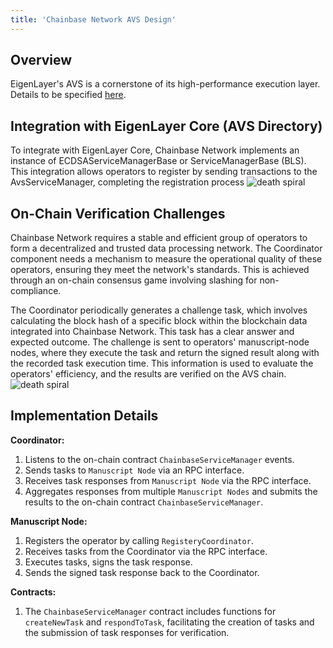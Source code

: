 ```yaml
---
title: 'Chainbase Network AVS Design'
---
```


## **Overview**
EigenLayer's AVS is a cornerstone of its high-performance execution layer. Details to be specified [here](/core-concepts/data-processing-based-on-avs).

## **Integration with EigenLayer Core (AVS Directory)**
To integrate with EigenLayer Core, Chainbase Network implements an instance of ECDSAServiceManagerBase or ServiceManagerBase (BLS). This integration allows operators to register by sending transactions to the AvsServiceManager, completing the registration process
![death spiral](../images/avs-design-01.png)

## **On-Chain Verification Challenges**
Chainbase Network requires a stable and efficient group of operators to form a decentralized and trusted data processing network. The Coordinator component needs a mechanism to measure the operational quality of these operators, ensuring they meet the network's standards. This is achieved through an on-chain consensus game involving slashing for non-compliance.

The Coordinator periodically generates a challenge task, which involves calculating the block hash of a specific block within the blockchain data integrated into Chainbase Network. This task has a clear answer and expected outcome. The challenge is sent to operators' manuscript-node nodes, where they execute the task and return the signed result along with the recorded task execution time. This information is used to evaluate the operators' efficiency, and the results are verified on the AVS chain.
![death spiral](../images/avs-design-02.png)

## **Implementation Details**
**Coordinator:**
1. Listens to the on-chain contract `ChainbaseServiceManager` events.
2. Sends tasks to `Manuscript Node` via an RPC interface.
3. Receives task responses from `Manuscript Node` via the RPC interface.
4. Aggregates responses from multiple `Manuscript Nodes` and submits the results to the on-chain contract `ChainbaseServiceManager`.

**Manuscript Node:**
1. Registers the operator by calling `RegisteryCoordinator`.
2. Receives tasks from the Coordinator via the RPC interface.
3. Executes tasks, signs the task response.
4. Sends the signed task response back to the Coordinator.

**Contracts:**
1. The `ChainbaseServiceManager` contract includes functions for `createNewTask` and `respondToTask`, facilitating the creation of tasks and the submission of task responses for verification.
